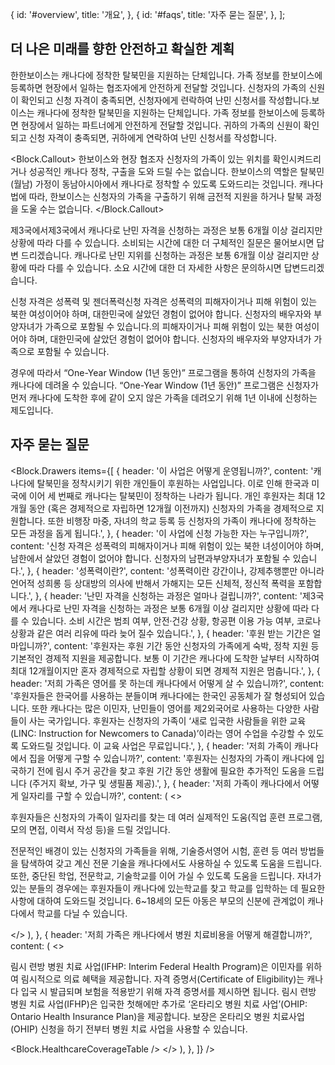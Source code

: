 

  {
    id: '#overview',
    title: '개요',
  },
  {
    id: '#faqs',
    title: '자주 묻는 질문',
  },
];

<h2 id="overview">더 나은 미래를 향한 안전하고 확실한 계획</h2>

한한보이스는 캐나다에 정착한 탈북민을 지원하는 단체입니다. 가족 정보를 한보이스에 등록하면 현장에서 일하는 협조자에게 안전하게 전달할 것입니다. 신청자의 가족의 신원이 확인되고 신청 자격이 충족되면, 신청자에게 련락하여 난민 신청서를 작성합니다.보이스는 캐나다에 정착한 탈북민을 지원하는 단체입니다. 가족 정보를 한보이스에 등록하면 현장에서 일하는 파트너에게 안전하게 전달할 것입니다. 귀하의 가족의 신원이 확인되고 신청 자격이 충족되면, 귀하에게 연락하여 난민 신청서를 작성합니다.

<Block.Callout>
  한보이스와 현장 협조자 신청자의 가족이 있는 위치를 확인시켜드리거나 성공적인 캐나다 정착, 구출을
  도와 드릴 수는 없습니다. 한보이스의 역할은 탈북민(월남) 가정이 동남아시아에서 캐나다로 정착할 수
  있도록 도와드리는 것입니다. 캐나다 법에 따라, 한보이스는 신청자의 가족을 구출하기 위해 금전적
  지원을 하거나 탈북 과정을 도울 수는 없습니다.
</Block.Callout>

제3국에서제3국에서 캐나다로 난민 자격을 신청하는 과정은 보통 6개월 이상 걸리지만 상황에 따라 다를 수 있습니다. 소비되는 시간에 대한 더 구체적인 질문은 물어보시면 답변 드리겠습니다. 캐나다로 난민 지위를 신청하는 과정은 보통 6개월 이상 걸리지만 상황에 따라 다를 수 있습니다. 소요 시간에 대한 더 자세한 사항은 문의하시면 답변드리겠습니다.

신청 자격은 성폭력 및 젠더폭력신청 자격은 성폭력의 피해자이거나 피해 위험이 있는 북한 여성이어야 하며, 대한민국에 살았던 경험이 없어야 합니다. 신청자의 배우자와 부양자녀가 가족으로 포함될 수 있습니다.의 피해자이거나 피해 위험이 있는 북한 여성이어야 하며, 대한민국에 살았던 경험이 없어야 합니다. 신청자의 배우자와 부양자녀가 가족으로 포함될 수 있습니다.

경우에 따라서 “One-Year Window (1년 동안)” 프로그램을 통하여 신청자의 가족을 캐나다에 데려올 수 있습니다. “One-Year Window (1년 동안)” 프로그램은 신청자가 먼저 캐나다에 도착한 후에 같이 오지 않은 가족을 데려오기 위해 1년 이내에 신청하는 제도입니다.

<h2 id="faqs">자주 묻는 질문</h2>

<Block.Drawers
  items={[
    {
      header: '이 사업은 어떻게 운영됩니까?',
      content:
        '캐나다에 탈북민을 정착시키기 위한 개인들이 후원하는 사업입니다. 이로 인해 한국과 미국에 이어 세 번째로 캐나다는 탈북민이 정착하는 나라가 됩니다. 개인 후원자는 최대 12개월 동안 (혹은 경제적으로 자립하면 12개월 이전까지) 신청자의 가족을 경제적으로 지원합니다. 또한 비행장 마중, 자녀의 학교 등록 등 신청자의 가족이 캐나다에 정착하는 모든 과정을 돕게 됩니다.',
    },
    {
      header: '이 사업에 신청 가능한 자는 누구입니까?',
      content:
        '신청 자격은 성폭력의 피해자이거나 피해 위험이 있는 북한 녀성이어야 하며, 남한에서 살았던 경험이 없어야 합니다. 신청자의 남편과부양자녀가 포함될 수 있습니다.',
    },
    {
      header: '성폭력이란?',
      content:
        '성폭력이란 강간이나, 강제추행뿐만 아니라 언어적 성희롱 등 상대방의 의사에 반해서 가해지는 모든 신체적, 정신적 폭력을 포함합니다.',
    },
    {
      header: '난민 자격을 신청하는 과정은 얼마나 걸립니까?',
      content:
        '제3국에서 캐나다로 난민 자격을 신청하는 과정은 보통 6개월 이상 걸리지만 상황에 따라 다를 수 있습니다. 소비 시간은 범죄 여부, 안전·건강 상황, 항공편 이용 가능 여부, 코로나 상황과 같은 여러 리유에 따라 늦어 질수 있습니다.',
    },
    {
      header: '후원 받는 기간은 얼마입니까?',
      content:
        '후원자는 후원 기간 동안 신청자의 가족에게 숙박, 정착 지원 등 기본적인 경제적 지원을 제공합니다. 보통 이 기간은 캐나다에 도착한 날부터 시작하여 최대 12개월이지만 혼자 경제적으로 자립할 상황이 되면 경제적 지원은 멈춥니다.',
    },
    {
      header: '저희 가족은 영어를 못 하는데 캐나다에서 어떻게 살 수 있습니까?',
      content:
        '후원자들은 한국어를 사용하는 분들이며 캐나다에는 한국인 공동체가 잘 형성되어 있습니다. 또한 캐나다는 많은 이민자, 난민들이 영어를 제2외국어로 사용하는 다양한 사람들이 사는 국가입니다. 후원자는 신청자의 가족이 ‘새로 입국한 사람들을 위한 교육(LINC: Instruction for Newcomers to Canada)’이라는 영어 수업을 수강할 수 있도록 도와드릴 것입니다. 이 교육 사업은 무료입니다.',
    },
    {
      header: '저희 가족이 캐나다에서 집을 어떻게 구할 수 있습니까?',
      content:
        '후원자는 신청자의 가족이 캐나다에 입국하기 전에 림시 주거 공간을 찾고 후원 기간 동안 생활에 필요한 추가적인 도움을 드립니다 (주거지 확보, 가구 및 생필품 제공).',
    },
    {
      header: '저희 가족이 캐나다에서 어떻게 일자리를 구할 수 있습니까?',
      content: (
        <>
          <p>
            후원자들은 신청자의 가족이 일자리를 찾는 데 여러 실제적인 도움(직업 훈련 프로그램, 모의
            면접, 이력서 작성 등)을 드릴 것입니다.
          </p>
          <p>
            전문적인 배경이 있는 신청자의 가족들을 위해, 기술증서영어 시험, 훈련 등 여러 방법들을
            탐색하여 갖고 계신 전문 기술을 캐나다에서도 사용하실 수 있도록 도움을 드립니다. 또한,
            중단된 학업, 전문학교, 기술학교를 이어 가실 수 있도록 도움을 드립니다. 자녀가 있는
            분들의 경우에는 후원자들이 캐나다에 있는학교를 찾고 학교를 입학하는 데 필요한 사항에
            대하여 도와드릴 것입니다. 6~18세의 모든 아동은 부모의 신분에 관계없이 캐나다에서 학교를
            다닐 수 있습니다.
          </p>
        </>
      ),
    },
    {
      header: '저희 가족은 캐나다에서 병원 치료비용을 어떻게 해결합니까?',
      content: (
        <>
          <p>
            림시 련방 병원 치료 사업(IFHP: Interim Federal Health Program)은 이민자를 위하여
            림시적으로 의료 혜택을 제공합니다. 자격 증명서(Certificate of Eligibility)는 캐나다 입국
            시 발급되며 보험을 적용받기 위해 자격 증명서를 제시하면 됩니다. 림시 련방 병원 치료
            사업(IFHP)은 입국한 첫해에만 추가로 ‘온타리오 병원 치료 사업’(OHIP: Ontario Health
            Insurance Plan)을 제공합니다. 보장은 온타리오 병원 치료사업(OHIP) 신청을 하기 전부터
            병원 치료 사업을 사용할 수 있습니다.
          </p>
          <Block.HealthcareCoverageTable />
        </>
      ),
    },
  ]}
/>
